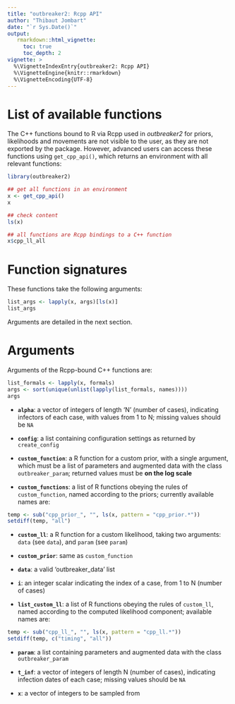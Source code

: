 ---
title: "outbreaker2: Rcpp API"
author: "Thibaut Jombart"
date: "`r Sys.Date()`"
output:
   rmarkdown::html_vignette:
     toc: true
     toc_depth: 2
vignette: >
  %\VignetteIndexEntry{outbreaker2: Rcpp API}
  %\VignetteEngine{knitr::rmarkdown}
  %\VignetteEncoding{UTF-8}
---



# List of available functions

The C++ functions bound to R via Rcpp used in *outbreaker2* for priors,
likelihoods and movements are not visible to the user, as they are not exported
by the package. However, advanced users can access these functions using `get_cpp_api()`, which returns an environment with all relevant functions:

```{r}
library(outbreaker2) 

## get all functions in an environment
x <- get_cpp_api()
x

## check content
ls(x)

## all functions are Rcpp bindings to a C++ function
x$cpp_ll_all

```



# Function signatures

These functions take the following arguments:
```{r, arguments}

list_args <- lapply(x, args)[ls(x)]
list_args

```

Arguments are detailed in the next section.



# Arguments

Arguments of the Rcpp-bound C++ functions are:
```{r}

list_formals <- lapply(x, formals)
args <- sort(unique(unlist(lapply(list_formals, names))))
args

```

- **`alpha`**: a vector of integers of length 'N' (number of cases), indicating
    infectors of each case, with values from 1 to N; missing values should be
    `NA`

- **`config`**: a list containing configuration settings as returned by
    `create_config`

- **`custom_function`**: a R function for a custom prior, with a single
    argument, which must be a list of parameters and augmented data with the
    class `outbreaker_param`; returned values must be **on the log scale**

- **`custom_functions`**: a list of R functions obeying the rules of
`custom_function`, named according to the priors; currently available names are:

```{r, echo = FALSE} 

temp <- sub("cpp_prior_", "", ls(x, pattern = "cpp_prior.*"))
setdiff(temp, "all") 

```

- **`custom_ll`**: a R function for a custom likelihood, taking two arguments:
    `data` (see `data`), and `param` (see `param`)

- **`custom_prior`**: same as `custom_function`

- **`data`**: a valid 'outbreaker_data' list

- **`i`**: an integer scalar indicating the index of a case, from 1 to N (number of cases) 

- **`list_custom_ll`**: a list of R functions obeying the rules of `custom_ll`,
    named according to the computed likelihood component; available names are:

```{r, echo = FALSE}
temp <- sub("cpp_ll_", "", ls(x, pattern = "cpp_ll.*"))
setdiff(temp, c("timing", "all"))	    
```

- **`param`**: a list containing parameters and augmented data with the class
    `outbreaker_param`

- **`t_inf`**: a vector of integers of length N (number of cases), indicating
    infection dates of each case; missing values should be `NA`


- **`x`**: a vector of integers to be sampled from
